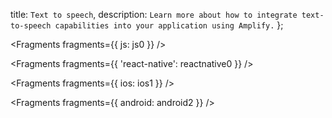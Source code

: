   title: `Text to speech`,
  description: `Learn more about how to integrate text-to-speech capabilities into your application using Amplify.`
};


<Fragments fragments={{ js: js0 }} />


<Fragments fragments={{ 'react-native': reactnative0 }} />


<Fragments fragments={{ ios: ios1 }} />


<Fragments fragments={{ android: android2 }} />
